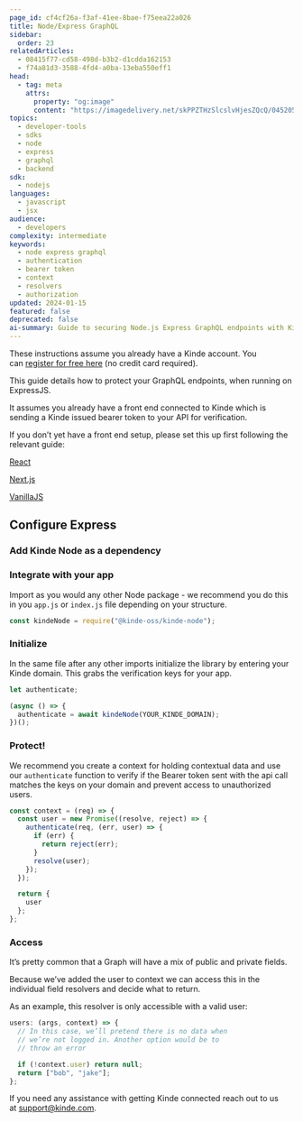 ```yaml
---
page_id: cf4cf26a-f3af-41ee-8bae-f75eea22a026
title: Node/Express GraphQL
sidebar:
  order: 23
relatedArticles:
  - 08415f77-cd58-498d-b3b2-d1cdda162153
  - f74a81d3-3588-4fd4-a0ba-13eba550eff1
head:
  - tag: meta
    attrs:
      property: "og:image"
      content: "https://imagedelivery.net/skPPZTHzSlcslvHjesZQcQ/045205a5-8487-4b4d-7a4d-8095baf75000/socialsharingimage"
topics:
  - developer-tools
  - sdks
  - node
  - express
  - graphql
  - backend
sdk:
  - nodejs
languages:
  - javascript
  - jsx
audience:
  - developers
complexity: intermediate
keywords:
  - node express graphql
  - authentication
  - bearer token
  - context
  - resolvers
  - authorization
updated: 2024-01-15
featured: false
deprecated: false
ai-summary: Guide to securing Node.js Express GraphQL endpoints with Kinde authentication using context and resolver protection.
---
```


These instructions assume you already have a Kinde account. You can [register for free here](https://app.kinde.com/register) (no credit card required).

This guide details how to protect your GraphQL endpoints, when running on ExpressJS.

It assumes you already have a front end connected to Kinde which is sending a Kinde issued bearer token to your API for verification.

If you don’t yet have a front end setup, please set this up first following the relevant guide:

[React](/developer-tools/sdks/frontend/react-sdk/)

[Next.js](/developer-tools/sdks/backend/nextjs-sdk/)

[VanillaJS](/developer-tools/sdks/frontend/javascript-sdk/)

## **Configure Express**

### **Add Kinde Node as a dependency**

<PackageManagers pkg="@kinde-oss/kinde-node" />

### **Integrate with your app**

Import as you would any other Node package - we recommend you do this in you `app.js` or `index.js` file depending on your structure.

```jsx
const kindeNode = require("@kinde-oss/kinde-node");
```

### **Initialize**

In the same file after any other imports initialize the library by entering your Kinde domain. This grabs the verification keys for your app.

```jsx
let authenticate;

(async () => {
  authenticate = await kindeNode(YOUR_KINDE_DOMAIN);
})();
```

### **Protect!**

We recommend you create a context for holding contextual data and use our `authenticate` function to verify if the Bearer token sent with the api call matches the keys on your domain and prevent access to unauthorized users.

```jsx
const context = (req) => {
  const user = new Promise((resolve, reject) => {
    authenticate(req, (err, user) => {
      if (err) {
        return reject(err);
      }
      resolve(user);
    });
  });

  return {
    user
  };
};
```

### **Access**

It’s pretty common that a Graph will have a mix of public and private fields.

Because we’ve added the user to context we can access this in the individual field resolvers and decide what to return.

As an example, this resolver is only accessible with a valid user:

```jsx
users: (args, context) => {
  // In this case, we’ll pretend there is no data when
  // we’re not logged in. Another option would be to
  // throw an error

  if (!context.user) return null;
  return ["bob", "jake"];
};
```

If you need any assistance with getting Kinde connected reach out to us at [support@kinde.com](mailto:support@kinde.com).

